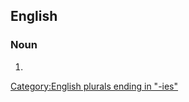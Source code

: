 ==English==

===Noun===
{{head|en|noun form}}

# {{plural of|belligerency|lang=en}}

[[Category:English plurals ending in "-ies"]]